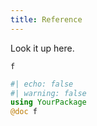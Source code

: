 ```yaml
---
title: Reference
---
```


Look it up here.



`f` 

:::{.callout-note appearance="minimal"}
```julia
#| echo: false
#| warning: false
using YourPackage
@doc f
```
:::
